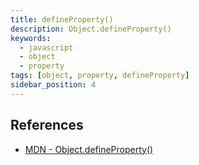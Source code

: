 ```yaml
---
title: defineProperty()
description: Object.defineProperty()
keywords:
  - javascript
  - object
  - property
tags: [object, property, defineProperty]
sidebar_position: 4
---
```


## References

- [MDN - Object.defineProperty()](https://developer.mozilla.org/en-US/docs/Web/JavaScript/Reference/Global_Objects/Object/defineProperty)
